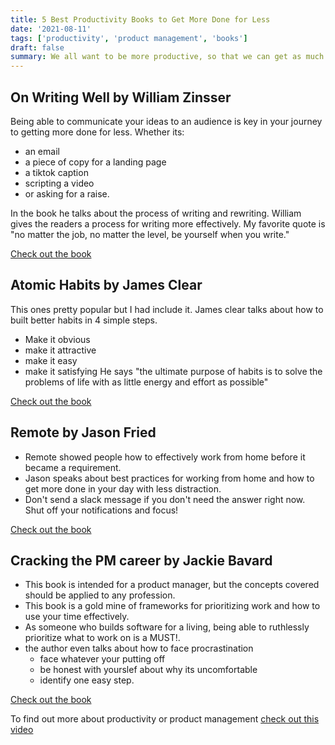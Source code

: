 ```yaml
---
title: 5 Best Productivity Books to Get More Done for Less
date: '2021-08-11'
tags: ['productivity', 'product management', 'books']
draft: false
summary: We all want to be more productive, so that we can get as much done as possible with the least amount of effort.
---
```


## On Writing Well by William Zinsser

Being able to communicate your ideas to an audience is key in your journey to getting more done for less.
Whether its:

- an email
- a piece of copy for a landing page
- a tiktok caption
- scripting a video
- or asking for a raise.

In the book he talks about the process of writing and rewriting. William gives the readers a process for writing more effectively. My favorite quote is "no matter the job, no matter the level, be yourself when you write."

[Check out the book](https://amzn.to/3CE9F6Z)

## Atomic Habits by James Clear

This ones pretty popular but I had include it. James clear talks about how to built better habits in 4 simple steps.

- Make it obvious
- make it attractive
- make it easy
- make it satisfying
  He says "the ultimate purpose of habits is to solve the problems of life with as little energy and effort as possible"

[Check out the book](https://amzn.to/2Xko6wQ)

## Remote by Jason Fried

- Remote showed people how to effectively work from home before it became a requirement.
- Jason speaks about best practices for working from home and how to get more done in your day with less distraction.
- Don't send a slack message if you don't need the answer right now. Shut off your notifications and focus!

[Check out the book](https://amzn.to/3CDxagr)

## Cracking the PM career by Jackie Bavard

- This book is intended for a product manager, but the concepts covered should be applied to any profession.
- This book is a gold mine of frameworks for prioritizing work and how to use your time effectively.
- As someone who builds software for a living, being able to ruthlessly prioritize what to work on is a MUST!.
- the author even talks about how to face procrastination
  - face whatever your putting off
  - be honest with yourslef about why its uncomfortable
  - identify one easy step.

[Check out the book](https://amzn.to/3Aw0t2E)

To find out more about productivity or product management [check out this video](https://youtu.be/dzYNY3QYgWc)
